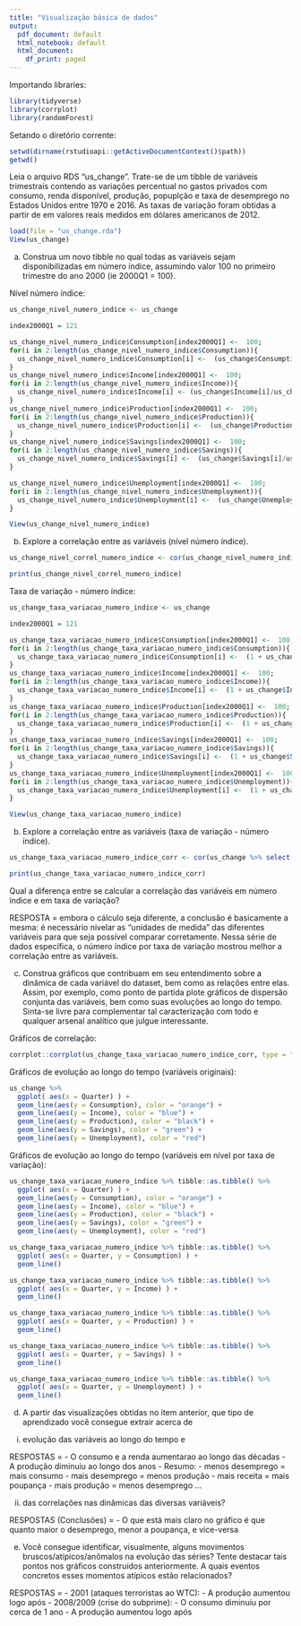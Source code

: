```yaml
---
title: "Visualização básica de dados"
output:
  pdf_document: default
  html_notebook: default
  html_document:
    df_print: paged
---
```


Importando libraries:

```r
library(tidyverse)
library(corrplot)
library(randomForest)
```

Setando o diretório corrente:

```r
setwd(dirname(rstudioapi::getActiveDocumentContext()$path))
getwd()
```

Leia o arquivo RDS "us_change". Trate-se de um tibble de variáveis trimestrais contendo as variações percentual no gastos privados com consumo, renda disponível, produção, popuplção e taxa de desemprego no Estados Unidos entre 1970 e 2016. 
As taxas de variação foram obtidas a partir de em valores reais medidos em dólares americanos de 2012.

```r
load(file = "us_change.rda")
View(us_change)
```

a) Construa um novo tibble no qual todas as variáveis sejam disponibilizadas em número índice, assumindo valor 100 no primeiro trimestre do ano 2000 (ie 2000Q1 = 100).

Nível número índice:

```r
us_change_nivel_numero_indice <- us_change

index2000Q1 = 121

us_change_nivel_numero_indice$Consumption[index2000Q1] <-  100; 
for(i in 2:length(us_change_nivel_numero_indice$Consumption)){
  us_change_nivel_numero_indice$Consumption[i] <-  (us_change$Consumption[i]/us_change$Consumption[i-1]) * us_change_nivel_numero_indice$Consumption[i-1]
}
us_change_nivel_numero_indice$Income[index2000Q1] <-  100; 
for(i in 2:length(us_change_nivel_numero_indice$Income)){
  us_change_nivel_numero_indice$Income[i] <- (us_change$Income[i]/us_change$Income[i-1]) * us_change_nivel_numero_indice$Income[i-1]
}
us_change_nivel_numero_indice$Production[index2000Q1] <-  100; 
for(i in 2:length(us_change_nivel_numero_indice$Production)){
  us_change_nivel_numero_indice$Production[i] <-  (us_change$Production[i]/us_change$Production[i-1]) * us_change_nivel_numero_indice$Production[i-1]
}
us_change_nivel_numero_indice$Savings[index2000Q1] <-  100; 
for(i in 2:length(us_change_nivel_numero_indice$Savings)){
  us_change_nivel_numero_indice$Savings[i] <-  (us_change$Savings[i]/us_change$Savings[i-1]) * us_change_nivel_numero_indice$Savings[i-1]
}

us_change_nivel_numero_indice$Unemployment[index2000Q1] <-  100;
for(i in 2:length(us_change_nivel_numero_indice$Unemployment)){
  us_change_nivel_numero_indice$Unemployment[i] <-  (us_change$Unemployment[i]/us_change$Unemployment[i-1]) * us_change_nivel_numero_indice$Unemployment[i-1]
}

View(us_change_nivel_numero_indice)
```

b) Explore a correlação entre as variáveis (nível número índice). 

```r
us_change_nivel_correl_numero_indice <- cor(us_change_nivel_numero_indice %>% select(-"Quarter")) %>% round(2) 

print(us_change_nivel_correl_numero_indice)
```

Taxa de variação - número índice:

```r
us_change_taxa_variacao_numero_indice <- us_change

index2000Q1 = 121

us_change_taxa_variacao_numero_indice$Consumption[index2000Q1] <-  100; 
for(i in 2:length(us_change_taxa_variacao_numero_indice$Consumption)){
  us_change_taxa_variacao_numero_indice$Consumption[i] <-  (1 + us_change$Consumption[i]/100) * us_change_taxa_variacao_numero_indice$Consumption[i-1]
}
us_change_taxa_variacao_numero_indice$Income[index2000Q1] <-  100; 
for(i in 2:length(us_change_taxa_variacao_numero_indice$Income)){
  us_change_taxa_variacao_numero_indice$Income[i] <-  (1 + us_change$Income[i]/100) * us_change_taxa_variacao_numero_indice$Income[i-1]
}
us_change_taxa_variacao_numero_indice$Production[index2000Q1] <-  100; 
for(i in 2:length(us_change_taxa_variacao_numero_indice$Production)){
  us_change_taxa_variacao_numero_indice$Production[i] <-  (1 + us_change$Production[i]/100) * us_change_taxa_variacao_numero_indice$Production[i-1]
}
us_change_taxa_variacao_numero_indice$Savings[index2000Q1] <-  100; 
for(i in 2:length(us_change_taxa_variacao_numero_indice$Savings)){
  us_change_taxa_variacao_numero_indice$Savings[i] <-  (1 + us_change$Savings[i]/100) * us_change_taxa_variacao_numero_indice$Savings[i-1]
}
us_change_taxa_variacao_numero_indice$Unemployment[index2000Q1] <-  100; 
for(i in 2:length(us_change_taxa_variacao_numero_indice$Unemployment)){
  us_change_taxa_variacao_numero_indice$Unemployment[i] <-  (1 + us_change$Unemployment[i]/100) * us_change_taxa_variacao_numero_indice$Unemployment[i-1]
}

View(us_change_taxa_variacao_numero_indice)
```

b) Explore a correlação entre as variáveis (taxa de variação - número índice). 

```r
us_change_taxa_variacao_numero_indice_corr <- cor(us_change %>% select(-"Quarter")) %>% round(2) 

print(us_change_taxa_variacao_numero_indice_corr)
```

Qual a diferença entre se calcular a correlação das variáveis em número índice e em taxa de variação?

RESPOSTA = embora o cálculo seja diferente, a conclusão é basicamente a mesma: é necessário nivelar as "unidades de medida" das diferentes variáveis para que seja possível comparar corretamente. Nessa série de dados específica, o número índice por taxa de variação mostrou melhor a correlação entre as variáveis.

c) Construa gráficos que contribuam em seu entendimento sobre a dinâmica de cada variável do dataset, bem como as relações entre elas. Assim, por exemplo, como ponto de partida plote gráficos de dispersão conjunta das variáveis, bem como suas evoluções ao longo do tempo. Sinta-se livre para complementar tal caracterização com todo e qualquer arsenal analítico que julgue interessante.

Gráficos de correlação:

```r
corrplot::corrplot(us_change_taxa_variacao_numero_indice_corr, type = "upper", tl.col = "black")
```

Gráficos de evolução ao longo do tempo (variáveis originais):

```r

us_change %>% 
  ggplot( aes(x = Quarter) ) +
  geom_line(aes(y = Consumption), color = "orange") +
  geom_line(aes(y = Income), color = "blue") +
  geom_line(aes(y = Production), color = "black") +
  geom_line(aes(y = Savings), color = "green") +
  geom_line(aes(y = Unemployment), color = "red") 

```

Gráficos de evolução ao longo do tempo (variáveis em nível por taxa de variação):

```r

us_change_taxa_variacao_numero_indice %>% tibble::as.tibble() %>% 
  ggplot( aes(x = Quarter) ) +
  geom_line(aes(y = Consumption), color = "orange") +
  geom_line(aes(y = Income), color = "blue") +
  geom_line(aes(y = Production), color = "black") +
  geom_line(aes(y = Savings), color = "green") +
  geom_line(aes(y = Unemployment), color = "red") 

us_change_taxa_variacao_numero_indice %>% tibble::as.tibble() %>% 
  ggplot( aes(x = Quarter, y = Consumption) ) +
  geom_line()

us_change_taxa_variacao_numero_indice %>% tibble::as.tibble() %>% 
  ggplot( aes(x = Quarter, y = Income) ) +
  geom_line()

us_change_taxa_variacao_numero_indice %>% tibble::as.tibble() %>% 
  ggplot( aes(x = Quarter, y = Production) ) +
  geom_line()

us_change_taxa_variacao_numero_indice %>% tibble::as.tibble() %>% 
  ggplot( aes(x = Quarter, y = Savings) ) +
  geom_line()

us_change_taxa_variacao_numero_indice %>% tibble::as.tibble() %>% 
  ggplot( aes(x = Quarter, y = Unemployment) ) +
  geom_line()

```


d) A partir das visualizações obtidas no item anterior, que tipo de aprendizado você consegue extrair acerca de 
(i) evolução das variáveis ao longo do tempo e 

RESPOSTAS = 
  - O consumo e a renda aumentarao ao longo das décadas
  - A produção diminuiu ao longo dos anos
  - Resumo:
    - menos desemprego = mais consumo
    - mais desemprego = menos produção
    - mais receita = mais poupança
    - mais produção = menos desemprego
...

(ii) das correlações nas dinâmicas das diversas variáveis?

RESPOSTAS (Conclusões) = 
  - O que está mais claro no gráfico é que quanto maior o desemprego, menor a poupança, e vice-versa
  

e) Você consegue identificar, visualmente, alguns movimentos bruscos/atípicos/anômalos na evolução das séries? 
Tente destacar tais pontos nos gráficos construídos anteriormente. 
A quais eventos concretos esses momentos atípicos estão relacionados?

RESPOSTAS = 
  - 2001 (ataques terroristas ao WTC):
    - A produção aumentou logo após
  - 2008/2009 (crise do subprime):
    - O consumo diminuiu por cerca de 1 ano
    - A produção aumentou logo após



